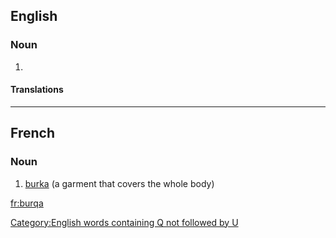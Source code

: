 ==English==

===Noun===
{{en-noun}}

# {{alternative form of|burka}}

====Translations====
{{trans-see|burqa|burka}}

[[Category:English words containing Q not followed by U]]
----

==French==
{{wikipedia|lang=fr}}

===Noun===
{{infl|fr|noun}}

# [[burka]] (a garment that covers the whole body)

{{tbot entry|French|burka|2009|July|fr}}

[[fr:burqa]]